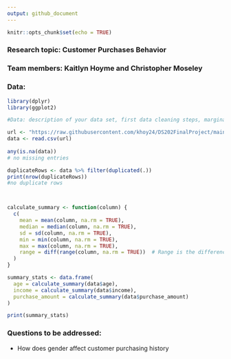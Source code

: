 ```yaml
---
output: github_document
---
```


```r
knitr::opts_chunk$set(echo = TRUE)
```

### Research topic: Customer Purchases Behavior  

### Team members: Kaitlyn Hoyme and Christopher Moseley  

### Data:   



```r
library(dplyr)
library(ggplot2)

#Data: description of your data set, first data cleaning steps, marginal summaries;

url <- "https://raw.githubusercontent.com/khoy24/DS202FinalProject/main/customer_data.csv"
data <- read.csv(url)
 
any(is.na(data))
# no missing entries

duplicateRows <- data %>% filter(duplicated(.))
print(nrow(duplicateRows))
#no duplicate rows



calculate_summary <- function(column) {
  c(
    mean = mean(column, na.rm = TRUE),
    median = median(column, na.rm = TRUE),
    sd = sd(column, na.rm = TRUE),
    min = min(column, na.rm = TRUE),
    max = max(column, na.rm = TRUE),
    range = diff(range(column, na.rm = TRUE))  # Range is the difference between max and min
  )
}

summary_stats <- data.frame(
  age = calculate_summary(data$age),
  income = calculate_summary(data$income),
  purchase_amount = calculate_summary(data$purchase_amount)
)

print(summary_stats)

```

  
### Questions to be addressed: 

- How does gender affect customer purchasing history
  
